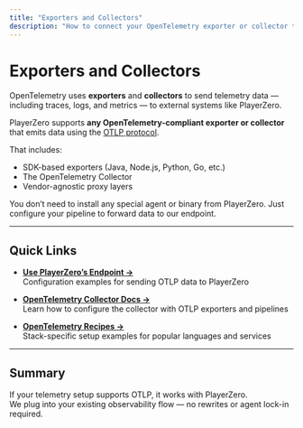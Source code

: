 ```yaml
---
title: "Exporters and Collectors"
description: "How to connect your OpenTelemetry exporter or collector to PlayerZero."
---
```


# Exporters and Collectors

OpenTelemetry uses **exporters** and **collectors** to send telemetry data — including traces, logs, and metrics — to external systems like PlayerZero.

PlayerZero supports **any OpenTelemetry-compliant exporter or collector** that emits data using the [OTLP protocol](https://opentelemetry.io/docs/specs/otlp/).

That includes:
- SDK-based exporters (Java, Node.js, Python, Go, etc.)
- The OpenTelemetry Collector
- Vendor-agnostic proxy layers

You don’t need to install any special agent or binary from PlayerZero. Just configure your pipeline to forward data to our endpoint.

---

## Quick Links

- **[Use PlayerZero’s Endpoint →](/docs/integrations/opentelemetry/playerzero-endpoint)**  
  Configuration examples for sending OTLP data to PlayerZero

- **[OpenTelemetry Collector Docs →](https://opentelemetry.io/docs/collector/)**  
  Learn how to configure the collector with OTLP exporters and pipelines

- **[OpenTelemetry Recipes →](/docs/integrations/opentelemetry/recipes)**  
  Stack-specific setup examples for popular languages and services

---

## Summary

If your telemetry setup supports OTLP, it works with PlayerZero.  
We plug into your existing observability flow — no rewrites or agent lock-in required.

